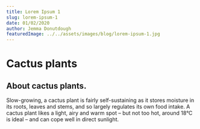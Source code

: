 ```yaml
---
title: Lorem Ipsum 1
slug: lorem-ipsum-1
date: 01/02/2020
author: Jemma Donutdough
featuredImage: ../../assets/images/blog/lorem-ipsum-1.jpg
---
```

# Cactus plants

## About cactus plants. 
Slow-growing, a cactus plant is fairly self-sustaining as it stores moisture in its roots, leaves and stems, and so largely regulates its own food intake. A cactus plant likes a light, airy and warm spot – but not too hot, around 18°C is ideal – and can cope well in direct sunlight.

